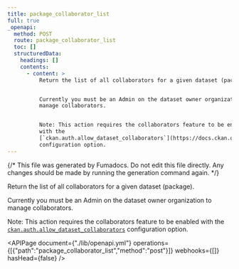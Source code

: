 ```yaml
---
title: package_collaborator_list
full: true
_openapi:
  method: POST
  route: package_collaborator_list
  toc: []
  structuredData:
    headings: []
    contents:
      - content: >
          Return the list of all collaborators for a given dataset (package).


          Currently you must be an Admin on the dataset owner organization to
          manage collaborators.


          Note: This action requires the collaborators feature to be enabled
          with the
          [`ckan.auth.allow_dataset_collaborators`](https://docs.ckan.org/en/2.11/maintaining/configuration.html#ckan-auth-allow-dataset-collaborators)
          configuration option.
---
```


{/* This file was generated by Fumadocs. Do not edit this file directly. Any changes should be made by running the generation command again. */}

Return the list of all collaborators for a given dataset (package).

Currently you must be an Admin on the dataset owner organization to manage collaborators.

Note: This action requires the collaborators feature to be enabled with the [`ckan.auth.allow_dataset_collaborators`](https://docs.ckan.org/en/2.11/maintaining/configuration.html#ckan-auth-allow-dataset-collaborators) configuration option.


<APIPage document={"./lib/openapi.yml"} operations={[{"path":"package_collaborator_list","method":"post"}]} webhooks={[]} hasHead={false} />